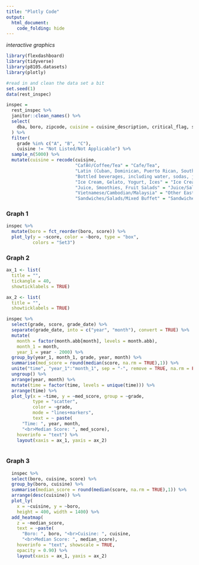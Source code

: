 ```yaml
---
title: "Plotly Code"
output: 
  html_document:
    code_folding: hide
---
```



_interactive graphics_

```r
library(flexdashboard)
library(tidyverse)
library(p8105.datasets)
library(plotly)

#read in and clean the data set a bit
set.seed(1)
data(rest_inspec)

inspec = 
  rest_inspec %>% 
  janitor::clean_names() %>% 
  select(
    dba, boro, zipcode, cuisine = cuisine_description, critical_flag, score, grade, inspection_date, grade_date
  ) %>%
  filter(
    grade %in% c("A", "B", "C"),
    cuisine != "Not Listed/Not Applicable") %>% 
  sample_n(5000) %>% 
  mutate(cuisine = recode(cuisine, 
                          "CafÃ©/Coffee/Tea" = "Cafe/Tea",
                          "Latin (Cuban, Dominican, Puerto Rican, South & Central American)" = "Latin",
                          "Bottled beverages, including water, sodas, juices, etc." = "Bottled Beverages",
                          "Ice Cream, Gelato, Yogurt, Ices" = "Ice Cream",
                          "Juice, Smoothies, Fruit Salads" = "Juice/Salads",
                          "Vietnamese/Cambodian/Malaysia" = "Other East Asian",
                          "Sandwiches/Salads/Mixed Buffet" = "Sandwiches/Salads"))
```



### Graph 1

```r
inspec %>% 
  mutate(boro = fct_reorder(boro, score)) %>% 
  plot_ly(y = ~score, color = ~boro, type = "box",
          colors = "Set3")
```   
    
### Graph 2

```r
ax_1 <- list(
  title = "",
  tickangle = 40,
  showticklabels = TRUE)

ax_2 <- list(
  title = "",
  showticklabels = TRUE)

inspec %>% 
  select(grade, score, grade_date) %>% 
  separate(grade_date, into = c("year", "month"), convert = TRUE) %>%
  mutate(
    month = factor(month.abb[month], levels = month.abb),
    month_1 = month,
    year_1 = year - 2000) %>% 
  group_by(year_1, month_1, grade, year, month) %>% 
  summarise(med_score = round(median(score, na.rm = TRUE),1)) %>% 
  unite("time", "year_1":"month_1", sep = "-", remove = TRUE, na.rm = FALSE) %>% 
  ungroup() %>% 
  arrange(year, month) %>% 
  mutate(time = factor(time, levels = unique(time))) %>% 
  arrange(time) %>% 
  plot_ly(x = ~time, y = ~med_score, group = ~grade,
          type = "scatter", 
          color = ~grade, 
          mode = "lines+markers",
          text = ~ paste(
      "Time: ", year, month,
      "<br>Median Score: ", med_score),
    hoverinfo = "text") %>%
    layout(xaxis = ax_1, yaxis = ax_2)
  
```

   
### Graph 3

```r
  inspec %>%
  select(boro, cuisine, score) %>% 
  group_by(boro, cuisine) %>% 
  summarise(median_score = round(median(score, na.rm = TRUE),1)) %>% 
  arrange(desc(cuisine)) %>% 
  plot_ly(
    x = ~cuisine, y = ~boro,
    height = 400, width = 1400) %>%
  add_heatmap(
    z = ~median_score,
    text = ~paste(
      "Boro: ", boro, "<br>Cuisine: ", cuisine,
      "<br>Median Score: ", median_score),
    hoverinfo = "text", showscale = TRUE,
    opacity = 0.90) %>%
    layout(xaxis = ax_1, yaxis = ax_2)
```

